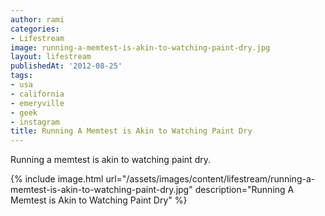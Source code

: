 ```yaml
---
author: rami
categories:
- Lifestream
image: running-a-memtest-is-akin-to-watching-paint-dry.jpg
layout: lifestream
publishedAt: '2012-08-25'
tags:
- usa
- california
- emeryville
- geek
- instagram
title: Running A Memtest is Akin to Watching Paint Dry
---
```


Running a memtest is akin to watching paint dry.

{% include image.html url="/assets/images/content/lifestream/running-a-memtest-is-akin-to-watching-paint-dry.jpg" description="Running A Memtest is Akin to Watching Paint Dry" %}